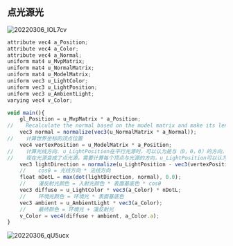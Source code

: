 ## 点光源光

![20220306_IOL7cv](https://cdn.jsdelivr.net/gh/crexk/pic-archive@main/uPic/20220306_IOL7cv.png)

```ts
attribute vec4 a_Position;
attribute vec4 a_Color;
attribute vec4 a_Normal;
uniform mat4 u_MvpMatrix;
uniform mat4 u_NormalMatrix;
uniform mat4 u_ModelMatrix;
uniform vec3 u_LightColor;
uniform vec3 u_LightPosition;
uniform vec3 u_AmbientLight;
varying vec4 v_Color;

void main(){
    gl_Position = u_MvpMatrix * a_Position;
//    Recalculate the normal based on the model matrix and make its length 1.
    vec3 normal = normalize(vec3(u_NormalMatrix * a_Normal));
//    计算世界坐标的顶点位置
    vec4 vertexPosition = u_ModelMatrix * a_Position;
//    计算光线方向. u_LightPosition在平行光源时，可以认为是与（0，0，0）的方向，
//    现在光源变成了点光源，需要计算每个顶点与光源的方向，u_LightPosition可以认为时光源的位置
    vec3 lightDirection = normalize(u_LightPosition - vec3(vertexPosition));
    //    cosθ = 光线方向 * 法线方向
    float nDotL = max(dot(lightDirection, normal), 0.0);
    //    漫反射光颜色 = 入射光颜色 * 表面基底色 * cosθ
    vec3 diffuse = u_LightColor * vec3(a_Color) * nDotL;
    //    环境光颜色 = 环境光 * 表面基底色
    vec3 ambient = u_AmbientLight * vec3(a_Color);
    //    最终颜色 = 环境光 + 漫反射光
    v_Color = vec4(diffuse + ambient, a_Color.a);
}

```

![20220306_qU5ucx](https://cdn.jsdelivr.net/gh/crexk/pic-archive@main/uPic/20220306_qU5ucx.png)
